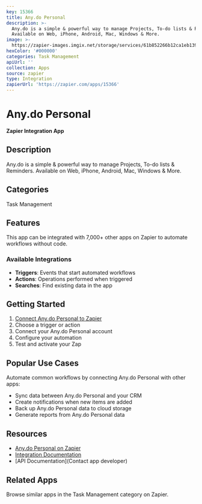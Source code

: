 ```yaml
---
key: 15366
title: Any.do Personal
description: >-
  Any.do is a simple & powerful way to manage Projects, To-do lists & Reminders.
  Available on Web, iPhone, Android, Mac, Windows & More.
image: >-
  https://zapier-images.imgix.net/storage/services/61b852266b12ca1eb1394f2dfeca7a0b.png?auto=format%2Ccompress&ixlib=python-3.0.0&q=50
hexColor: '#000000'
categories: Task Management
apiUrl: ''
collection: Apps
source: zapier
type: Integration
zapierUrl: 'https://zapier.com/apps/15366'
---
```

# Any.do Personal

**Zapier Integration App**

## Description

Any.do is a simple & powerful way to manage Projects, To-do lists & Reminders. Available on Web, iPhone, Android, Mac, Windows & More.

## Categories

Task Management

## Features

This app can be integrated with 7,000+ other apps on Zapier to automate workflows without code.

### Available Integrations

- **Triggers**: Events that start automated workflows
- **Actions**: Operations performed when triggered
- **Searches**: Find existing data in the app

## Getting Started

1. [Connect Any.do Personal to Zapier](https://zapier.com/apps/15366)
2. Choose a trigger or action
3. Connect your Any.do Personal account
4. Configure your automation
5. Test and activate your Zap

## Popular Use Cases

Automate common workflows by connecting Any.do Personal with other apps:

- Sync data between Any.do Personal and your CRM
- Create notifications when new items are added
- Back up Any.do Personal data to cloud storage
- Generate reports from Any.do Personal data

## Resources

- [Any.do Personal on Zapier](https://zapier.com/apps/15366)
- [Integration Documentation](https://zapier.com/apps/15366/integrations)
- [API Documentation](Contact app developer)

## Related Apps

Browse similar apps in the Task Management category on Zapier.
